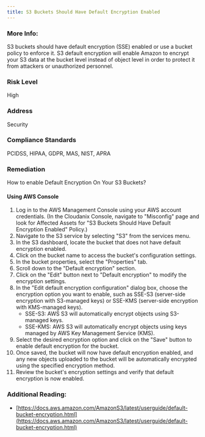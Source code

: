 ```yaml
---
title: S3 Buckets Should Have Default Encryption Enabled
---
```


### More Info:

S3 buckets should have default encryption (SSE) enabled or use a bucket policy to enforce it. S3 default encryption will enable Amazon to encrypt your S3 data at the bucket level instead of object level in order to protect it from attackers or unauthorized personnel.

### Risk Level

High

### Address

Security

### Compliance Standards

PCIDSS, HIPAA, GDPR, MAS, NIST, APRA

### Remediation

How to enable Default Encryption On Your S3 Buckets?

#### Using AWS Console

1. Log in to the AWS Management Console using your AWS account credentials.
    (In the Cloudanix Console, navigate to "Misconfig" page and look for Affected Assets for "S3 Buckets Should Have Default Encryption Enabled" Policy.)
2. Navigate to the S3 service by selecting "S3" from the services menu.
3. In the S3 dashboard, locate the bucket that does not have default encryption enabled.
4. Click on the bucket name to access the bucket's configuration settings.
5. In the bucket properties, select the "Properties" tab.
6. Scroll down to the "Default encryption" section.
7. Click on the "Edit" button next to "Default encryption" to modify the encryption settings.
8. In the "Edit default encryption configuration" dialog box, choose the encryption option you want to enable, such as SSE-S3 (server-side encryption with S3-managed keys) or SSE-KMS (server-side encryption with KMS-managed keys).
   - SSE-S3: AWS S3 will automatically encrypt objects using S3-managed keys.
   - SSE-KMS: AWS S3 will automatically encrypt objects using keys managed by AWS Key Management Service (KMS).
9. Select the desired encryption option and click on the "Save" button to enable default encryption for the bucket.
10. Once saved, the bucket will now have default encryption enabled, and any new objects uploaded to the bucket will be automatically encrypted using the specified encryption method.
11. Review the bucket's encryption settings and verify that default encryption is now enabled.


### Additional Reading:

- [https://docs.aws.amazon.com/AmazonS3/latest/userguide/default-bucket-encryption.html](https://docs.aws.amazon.com/AmazonS3/latest/userguide/default-bucket-encryption.html)
